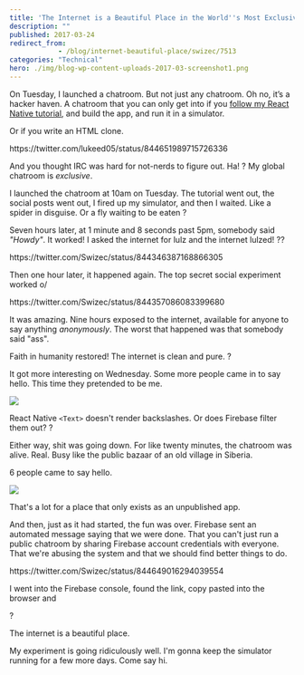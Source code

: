 ```yaml
---
title: 'The Internet is a Beautiful Place in the World''s Most Exclusive Chatroom'
description: ""
published: 2017-03-24
redirect_from: 
            - /blog/internet-beautiful-place/swizec/7513
categories: "Technical"
hero: ./img/blog-wp-content-uploads-2017-03-screenshot1.png
---
```

On Tuesday, I launched a chatroom. But not just any chatroom. Oh no, it’s a hacker haven. A chatroom that you can only get into if you [follow my React Native tutorial](http://school.shoutem.com/lectures/chat-app-firebase-redux-react-native/), and build the app, and run it in a simulator.



Or if you write an HTML clone.



https&#x3A;//twitter.com/lukeed05/status/844651989715726336



And you thought IRC was hard for not-nerds to figure out. Ha! ? My global chatroom is _exclusive_.



I launched the chatroom at 10am on Tuesday. The tutorial went out, the social posts went out, I fired up my simulator, and then I waited. Like a spider in disguise. Or a fly waiting to be eaten ?



Seven hours later, at 1 minute and 8 seconds past 5pm, somebody said _"Howdy"_. It worked! I asked the internet for lulz and the internet lulzed! ??



https&#x3A;//twitter.com/Swizec/status/844346387168866305



Then one hour later, it happened again. The top secret social experiment worked o/



https&#x3A;//twitter.com/Swizec/status/844357086083399680



It was amazing. Nine hours exposed to the internet, available for anyone to say anything _anonymously_. The worst that happened was that somebody said "ass".



Faith in humanity restored! The internet is clean and pure. ?



It got more interesting on Wednesday. Some more people came in to say hello. This time they pretended to be me.



![](./img/blog-wp-content-uploads-2017-03-screenshot1.png)



React Native `<Text>` doesn't render backslashes. Or does Firebase filter them out? ?



Either way, shit was going down. For like twenty minutes, the chatroom was alive. Real. Busy like the public bazaar of an old village in Siberia.



6 people came to say hello.



![](./img/blog-wp-content-uploads-2017-03-users-screenshot.png)



That's a lot for a place that only exists as an unpublished app.



And then, just as it had started, the fun was over. Firebase sent an automated message saying that we were done. That you can't just run a public chatroom by sharing Firebase account credentials with everyone. That we're abusing the system and that we should find better things to do.



https&#x3A;//twitter.com/Swizec/status/844649016294039554



I went into the Firebase console, found the link, copy pasted into the browser and





?



The internet is a beautiful place.



My experiment is going ridiculously well. I'm gonna keep the simulator running for a few more days. Come say hi.